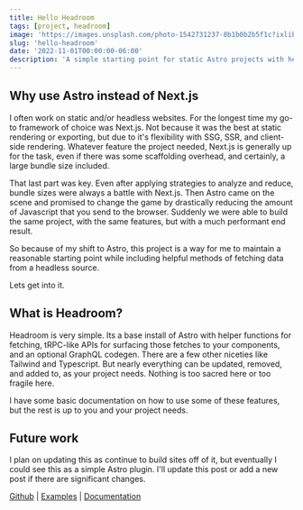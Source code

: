 ```yaml
---
title: Hello Headroom
tags: [project, headroom]
image: 'https://images.unsplash.com/photo-1542731237-8b1b0b2b5f1c?ixlib=rb-1.2.1&ixid=eyJhcHBfaWQiOjEyMDd9&auto=format&fit=crop&w=1050&q=80'
slug: 'hello-headroom'
date: '2022-11-01T00:00:00-06:00'
description: 'A simple starting point for static Astro projects with headless data'
---
```


## Why use Astro instead of Next.js

I often work on static and/or headless websites. For the longest time my go-to framework of choice was Next.js. Not because it was the best at static rendering or exporting, but due to it's flexibility with SSG, SSR, and client-side rendering. Whatever feature the project needed, Next.js is generally up for the task, even if there was some scaffolding overhead, and certainly, a large bundle size included.

That last part was key. Even after applying strategies to analyze and reduce, bundle sizes were always a battle with Next.js. Then Astro came on the scene and promised to change the game by drastically reducing the amount of Javascript that you send to the browser. Suddenly we were able to build the same project, with the same features, but with a much performant end result.

So because of my shift to Astro, this project is a way for me to maintain a reasonable starting point while including helpful methods of fetching data from a headless source.

Lets get into it.

## What is Headroom?

Headroom is very simple. Its a base install of Astro with helper functions for fetching, tRPC-like APIs for surfacing those fetches to your components, and an optional GraphQL codegen. There are a few other niceties like Tailwind and Typescript. But nearly everything can be updated, removed, and added to, as your project needs. Nothing is too sacred here or too fragile here.

I have some basic documentation on how to use some of these features, but the rest is up to you and your project needs.

## Future work

I plan on updating this as continue to build sites off of it, but eventually I could see this as a simple Astro plugin. I'll update this post or add a new post if there are significant changes.

[Github](https://github.com/natedunn/headroom) | [Examples](https://headroom.natedunn.net/examples) | [Documentation](https://headroom.natedunn.net/docs)

